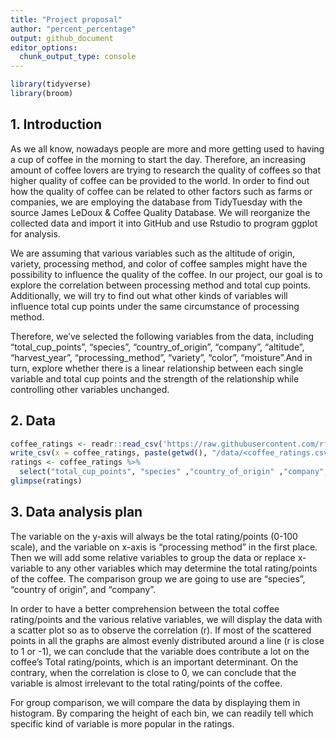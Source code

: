 ```yaml
---
title: "Project proposal"
author: "percent_percentage"
output: github_document
editor_options: 
  chunk_output_type: console
---
```


```r
library(tidyverse)
library(broom)
```

## 1. Introduction

As we all know, nowadays people are more and more getting used to having a cup of coffee in the morning to start the day. Therefore, an increasing amount of coffee lovers are trying to research the quality of coffees so that higher quality of coffee can be provided to the world. In order to find out how the quality of coffee can be related to other factors such as farms or companies, we are employing the database from TidyTuesday with the source James LeDoux & Coffee Quality Database. We will reorganize the collected data and import it into GitHub and use Rstudio to program ggplot for analysis.

We are assuming that various variables such as the altitude of origin, variety, processing method, and color of coffee samples might have the possibility to influence the quality of the coffee. In our project, our goal is to explore the correlation between processing method and total cup points. Additionally, we will try to find out what other kinds of variables will influence total cup points under the same circumstance of processing method.

Therefore, we’ve selected the following variables from the data, including "total_cup_points", "species", "country_of_origin", "company", "altitude”, "harvest_year", "processing_method”, "variety", "color", "moisture".And in turn, explore whether there is a linear relationship between each single variable and total cup points and the strength of the relationship while controlling other variables unchanged.


## 2. Data

```r
coffee_ratings <- readr::read_csv('https://raw.githubusercontent.com/rfordatascience/tidytuesday/master/data/2020/2020-07-07/coffee_ratings.csv')
write_csv(x = coffee_ratings, paste(getwd(), "/data/<coffee_ratings.csv>", sep = ""))
ratings <- coffee_ratings %>%
  select("total_cup_points", "species" ,"country_of_origin" ,"company","altitude","harvest_year","processing_method","variety","color","moisture")
glimpse(ratings)
```


## 3. Data analysis plan
The variable on the y-axis will always be the total rating/points (0-100 scale), and the variable on x-axis is “processing method” in the first place. Then we will add some relative variables to group the data or  replace x-variable to any other variables which may determine the total rating/points of the coffee. The comparison group we are going to use are “species”, “country of origin”, and “company”. 

In order to have a better comprehension between the total coffee rating/points and the various relative variables, we will display the data with a scatter plot so as to observe the correlation (r). If most of the scattered points in all the graphs are almost evenly distributed around a line (r is close to 1 or -1), we can conclude that the variable does contribute a lot on the coffee's Total rating/points, which is an important determinant. On the contrary, when the correlation is close to 0, we can conclude that the variable is almost irrelevant to the total rating/points of the coffee. 

For group comparison, we will compare the data by displaying them in histogram. By comparing the height of each bin, we can readily tell which specific kind of variable is more popular in the ratings.



